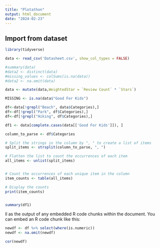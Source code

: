 ```yaml
---
title: "Plotathon"
output: html_document
date: "2024-02-23"
---
```


## Import from dataset

```r
library(tidyverse)

data <- read_csv('Datasheet.csv', show_col_types = FALSE)

#summary(data)
#data2 <- distinct(data)
#missing_values <- colSums(is.na(data))
#data2 <- na.omit(data)

data <- mutate(data,WeightedStar = `Review Count` * `Stars`)

MISSING <- is.na(data$"Good For Kids")

df<-data[!grepl("Beach", data$Categories),]
df<-df[!grepl("Park", df$Categories),]
df<-df[!grepl("Hiking", df$Categories),]

df1 <- data[complete.cases(data[['Good For Kids']]), ]

column_to_parse <- df$Categories

# Split the strings in the column by ", " to create a list of items
split_items <- strsplit(column_to_parse, ", ")

# Flatten the list to count the occurrences of each item
all_items <- unlist(split_items)


# Count the occurrences of each unique item in the column
item_counts <- table(all_items)

# Display the counts
print(item_counts)


summary(df1)

```

ll as the output of any embedded R code chunks within the document. You can embed an R code chunk like this:

```r
newdf <- df %>% select(where(is.numeric))
newdf <- na.omit(newdf)

cor(newdf)
```



```r




```



